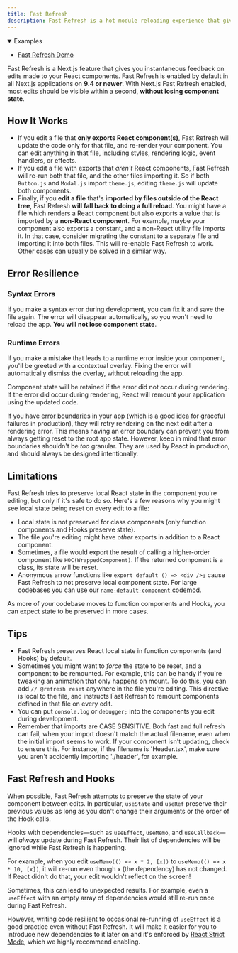 ```yaml
---
title: Fast Refresh
description: Fast Refresh is a hot module reloading experience that gives you instantaneous feedback on edits made to your React components.
---
```


<details open>
  <summary>Examples</summary>

- [Fast Refresh Demo](https://github.com/vercel/next.js/tree/canary/examples/fast-refresh-demo)

</details>

Fast Refresh is a Next.js feature that gives you instantaneous feedback on
edits made to your React components. Fast Refresh is enabled by default in all
Next.js applications on **9.4 or newer**. With Next.js Fast Refresh enabled,
most edits should be visible within a second, **without losing component
state**.

## How It Works

- If you edit a file that **only exports React component(s)**, Fast Refresh will
  update the code only for that file, and re-render your component. You can edit
  anything in that file, including styles, rendering logic, event handlers, or
  effects.
- If you edit a file with exports that _aren't_ React components, Fast Refresh
  will re-run both that file, and the other files importing it. So if both
  `Button.js` and `Modal.js` import `theme.js`, editing `theme.js` will update
  both components.
- Finally, if you **edit a file** that's **imported by files outside of the
  React tree**, Fast Refresh **will fall back to doing a full reload**. You
  might have a file which renders a React component but also exports a value
  that is imported by a **non-React component**. For example, maybe your
  component also exports a constant, and a non-React utility file imports it. In
  that case, consider migrating the constant to a separate file and importing it
  into both files. This will re-enable Fast Refresh to work. Other cases can
  usually be solved in a similar way.

## Error Resilience

### Syntax Errors

If you make a syntax error during development, you can fix it and save the file
again. The error will disappear automatically, so you won't need to reload the
app. **You will not lose component state**.

### Runtime Errors

If you make a mistake that leads to a runtime error inside your component,
you'll be greeted with a contextual overlay. Fixing the error will automatically
dismiss the overlay, without reloading the app.

Component state will be retained if the error did not occur during rendering. If
the error did occur during rendering, React will remount your application using
the updated code.

If you have [error boundaries](https://react.dev/reference/react/Component#catching-rendering-errors-with-an-error-boundary)
in your app (which is a good idea for graceful failures in production), they
will retry rendering on the next edit after a rendering error. This means having
an error boundary can prevent you from always getting reset to the root app
state. However, keep in mind that error boundaries shouldn't be _too_ granular.
They are used by React in production, and should always be designed
intentionally.

## Limitations

Fast Refresh tries to preserve local React state in the component you're
editing, but only if it's safe to do so. Here's a few reasons why you might see
local state being reset on every edit to a file:

- Local state is not preserved for class components (only function components
  and Hooks preserve state).
- The file you're editing might have _other_ exports in addition to a React
  component.
- Sometimes, a file would export the result of calling a higher-order component
  like `HOC(WrappedComponent)`. If the returned component is a
  class, its state will be reset.
- Anonymous arrow functions like `export default () => <div />;` cause Fast Refresh to not preserve local component state. For large codebases you can use our [`name-default-component` codemod](/docs/pages/building-your-application/upgrading/codemods#name-default-component).

As more of your codebase moves to function components and Hooks, you can expect
state to be preserved in more cases.

## Tips

- Fast Refresh preserves React local state in function components (and Hooks) by
  default.
- Sometimes you might want to _force_ the state to be reset, and a component to
  be remounted. For example, this can be handy if you're tweaking an animation
  that only happens on mount. To do this, you can add `// @refresh reset`
  anywhere in the file you're editing. This directive is local to the file, and
  instructs Fast Refresh to remount components defined in that file on every
  edit.
- You can put `console.log` or `debugger;` into the components you edit during
  development.
- Remember that imports are CASE SENSITIVE.  Both fast and full refresh can fail,
when your import doesn't match the actual filename, even when the initial import
seems to work. If your component isn't updating, check to ensure this. For instance,
if the filename is 'Header.tsx', make sure you aren't accidently importing './header', for example.

## Fast Refresh and Hooks

When possible, Fast Refresh attempts to preserve the state of your component
between edits. In particular, `useState` and `useRef` preserve their previous
values as long as you don't change their arguments or the order of the Hook
calls.

Hooks with dependencies—such as `useEffect`, `useMemo`, and `useCallback`—will
_always_ update during Fast Refresh. Their list of dependencies will be ignored
while Fast Refresh is happening.

For example, when you edit `useMemo(() => x * 2, [x])` to
`useMemo(() => x * 10, [x])`, it will re-run even though `x` (the dependency)
has not changed. If React didn't do that, your edit wouldn't reflect on the
screen!

Sometimes, this can lead to unexpected results. For example, even a `useEffect`
with an empty array of dependencies would still re-run once during Fast Refresh.

However, writing code resilient to occasional re-running of `useEffect` is a good practice even
without Fast Refresh. It will make it easier for you to introduce new dependencies to it later on
and it's enforced by [React Strict Mode](/docs/pages/api-reference/next-config-js/reactStrictMode),
which we highly recommend enabling.
